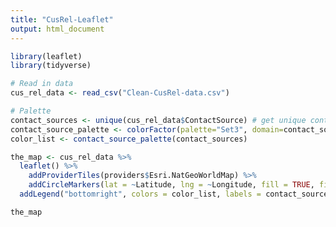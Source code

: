 ```yaml
---
title: "CusRel-Leaflet"
output: html_document
---
```


```r
library(leaflet)
library(tidyverse)
```

```r
# Read in data
cus_rel_data <- read_csv("Clean-CusRel-data.csv")
```

```r
# Palette
contact_sources <- unique(cus_rel_data$ContactSource) # get unique contact sources
contact_source_palette <- colorFactor(palette="Set3", domain=contact_sources)
color_list <- contact_source_palette(contact_sources)
```

```r
the_map <- cus_rel_data %>%
  leaflet() %>%
    addProviderTiles(providers$Esri.NatGeoWorldMap) %>%
    addCircleMarkers(lat = ~Latitude, lng = ~Longitude, fill = TRUE, fillColor = ~contact_source_palette(ContactSource), fillOpacity = 0.6, stroke = FALSE, color = ~contact_source_palette(ContactSource)) %>%
  addLegend("bottomright", colors = color_list, labels = contact_sources, title = "Contact Source")

the_map
```


